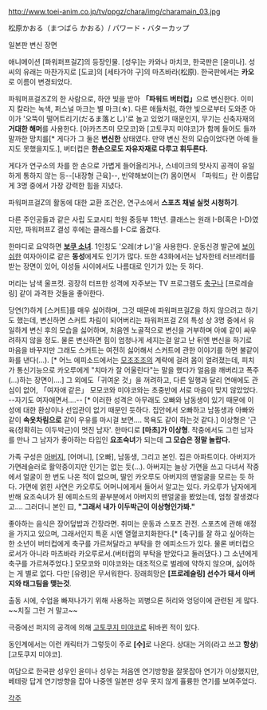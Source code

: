 http://www.toei-anim.co.jp/tv/ppgz/chara/img/charamain_03.jpg

松原かおる（まつばら かおる）/ パワード・バターカップ

{{{#!HTML
<iframe width="560" height="315" src="http://www.youtube.com/embed/b5ISXlrUPcA"frameborder="0" allowfullscreen></iframe>
}}}
일본판 변신 장면

애니메이션 [파워퍼프걸Z]의 등장인물. [성우]는 카와나 마치코, 한국판은 [윤미나]. 
성씨의 유래는 마찬가지로 [도쿄]의 [세타가야 구]의 마츠바라(松原). 한국판에서는 '''카오'''로 이름이 변경되었다.

파워퍼프걸즈Z의 한 사람으로, 하얀 빛을 받아 '''「파워드 버터컵」'''으로 변신한다. 이미지 칼라는 녹색, 퍼스널 마크는 별 마크(☆). 다른 애들처럼, 하얀 빛으로부터 도와준 아이가 '오뚝이 떨어트리기(だるま落とし)'로 놀고 있었기 때문인지, 무기는 신축자재의 '''거대한 해머'''를 사용한다. [아카츠츠미 모모코]와 [고토쿠지 미야코]가 함께 들어도 들까말까한 망치를[* 게다가 그 둘은 '''변신한''' 상태였다. 만약 변신 전의 모습이었다면 아예 들지도 못했을지도.], 버터컵은 '''한손으로도 자유자재로 다루고 휘두른다.''' 

게다가 연구소의 차를 한 손으로 가볍게 들어올리거나, 스네이크의 맛사지 공격이 유일하게 통하지 않는 등--[내장형 근육]--, 빈약해보이는(?) 몸이면서 「파워드」란 이름답게 3명 중에서 가장 강력한 힘을 지녔다.

파워퍼프걸Z의 활동에 대한 교환 조건은, 연구소에서 '''스포츠 채널 실컷 시청하기'''.

다른 주인공들과 같은 사립 도쿄시티 학원 중등부 1학년. 클래스는 원래 I-B(혹은 I-D)였지만, 파워퍼프Z 결성 후에는 클래스를 I-C로 옮겼다.

한마디로 요약하면 '''[[보쿠 소녀]]'''. 1인칭도 '오레(オレ)'을 사용한다. 운동신경 발군에 [[보이쉬]]한 여자아이로 같은 '''동성'''에게도 인기가 많다. 또한 43화에서는 남자한테 러브레터를 받는 장면이 있어, 이성들 사이에서도 나름대로 인기가 있는 듯 하다.

머리는 남색 울프컷. 굉장히 터프한 성격에 자주보는 TV 프로그램도 [[축구]]나 [프로레슬링] 같이 과격한 것들을 좋아한다.

당연(?)하게 [스커트]를 매우 싫어하며, 그것 때문에 파워퍼프걸Z을 하지 않으려고 하기도 했는데, 변신하면 스커트 차림이 되어버리는 파워퍼프걸 Z의 특성 상 3명 중에서 유일하게 변신 후의 모습을 싫어하며, 처음엔 노골적으로 변신을 거부하며 아예 같이 싸우려하지 않을 정도. 물론 변신하면 힘이 엄청나게 세지는걸 알고 난 뒤엔 변신을 하기로 마음을 바꾸지만 그래도 스커트는 여전히 싫어해서 스커트에 관한 이야기를 하면 불같이 화를 낸다(…). [* 어느 에피소드에서는 [[모조조조]]의 계략에 걸려 몸이 얼려졌는데, 피치가 통신기능으로 카오루에게 "치마가 잘 어울린다"는 말을 했다가 얼음을 깨버리고 폭주(…)하는 장면이….]
그 외에도「귀여운 것」을 꺼려하고, 다른 일행과 달리 연애에도 관심이 없어, 「여자애 같은」 모모코와 미야코와는 초중반에 서로 마음이 맞지 않았었다. --자기도 여자애면서….-- [* 이러한 성격은 아무래도 오빠와 남동생이 있기 때문에 이성에 대한 환상이나 선입관이 없기 때문인 듯하다. 집안에서 오빠하고 남동생과 아빠와 같이 '''속옷차림으로''' 같이 우유를 마시걸 보면…. 목욕도 같이 하는것 같다.]
이상형은 '근육(정확히는 이두박근)이 멋진 남자'. 한마디로 '''[마초]가 이상형'''. 작중에서도 그런 남자를 만나 그 남자가 좋아하는 타입인 '''요조숙녀'''가 되는데 '''그 모습은 정말 놀랍다.'''

가족 구성은 [[아버지]], [어머니], [오빠], 남동생, 그리고 본인. 집은 아파트이다. 아버지가 가면레슬러로 활약중이지만 인기는 없는 듯(…). 아버지는 늘상 가면을 쓰고 다녀서 작중에서 얼굴이 한 번도 나온 적이 없으며, 딸인 카오루도 아버지의 맨얼굴을 모르는 듯 하다. 가면에 얽힌 사연은 카오루도 어머니에게서 들어서 알고는 있다. 카오루가 남자에게 반해 요조숙녀가 된 에피소드의 끝부분에서 아버지의 맨얼굴을 봤었는데, 엄청 잘생겼다고…. 그러더니 본인 曰, '''"그래서 내가 이두박근이 이상형인가봐."'''

좋아하는 음식은 장어덮밥과 간장라면. 취미는 운동과 스포츠 관전. 스포츠에 관해 애정을 가지고 있으며, 그래서인지 특훈 시엔 열혈코치화한다.[* [축구]를 잘 하고 싶어하는 한 소년이 버터컵에게 축구를 가르쳐달라고 부탁을 한 에피소드가 있다. 물론 버터컵으로서가 아니라 마츠바라 카오루로서.(버터컵의 부탁을 받았다고 둘러댔다.) 그 소년에게 축구를 가르쳐주었다.] 모모코와 미야코와는 대조적으로 벌레에 약하지 않으며, 싫어하는 게 별로 없다. 다만 [유령]은 무서워한다. 장래희망은 '''[프로레슬링] 선수가 돼서 아버지와 태그팀을 맺는것'''.

출동 시에, 수업을 빠져나가기 위해 사용하는 꾀병으론 허리와 엉덩이에 관련된 게 많다. ~~치질 그런 거 말고~~

극중에선 퍼지의 공격에 의해 [[고토쿠지 미야코]]로 뒤바뀐 적이 있다. 

동인계에서는 이런 캐릭터가 그렇듯이 주로 '''[수]'''로 나온다. 상대는 거의(라고 쓰고 '''항상''') [고토쿠지 미야코].

여담으로 한국판 성우인 윤미나 성우는 처음엔 연기방향을 잘못잡아 연기가 이상했지만, 베테랑 답게 연기방향을 잡아 나중엔 일본판 성우 못지 않게 휼륭한 연기를 보여주었다.

[[각주]]
